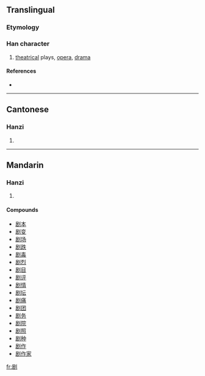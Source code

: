 {{also|劇}}
==Translingual==

===Etymology===
{{Han simp|劇|f=豦|t=居}}

===Han character===
{{Han char|rn=18|rad=刀|as=08|sn=10|four=|canj=尸口中弓 (SRLN)}}

# [[theatrical]] plays, [[opera]], [[drama]]

====References====
* {{Han ref|kx=0141.411|hdz=10347.020|uh=5267|ud=21095}}

----

==Cantonese==

===Hanzi===
{{yue-hanzi|jyut=|y=kek6}}

# {{defn|Cantonese}}

----

==Mandarin==

===Hanzi===
{{cmn-hanzi|tra=劇|pin=[[jù]] ([[ju4]])|wg=chü<sup>4</sup>}}

# {{defn|Mandarin}}

====Compounds====
* [[剧本]]
* [[剧变]]
* [[剧场]]
* [[剧跌]]
* [[剧毒]]
* [[剧烈]]
* [[剧目]]
* [[剧评]]
* [[剧情]]
* [[剧坛]]
* [[剧痛]]
* [[剧团]]
* [[剧务]]
* [[剧院]]
* [[剧照]]
* [[剧种]]
* [[剧作]]
* [[剧作家]]

[[fr:剧]]